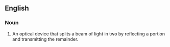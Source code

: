 ==English==




===Noun===
{{en-noun|sg=[[beam]] [[splitter]]}}
{{wikipedia}}

#An optical device that splits a beam of light in two by reflecting a portion and transmitting the remainder.